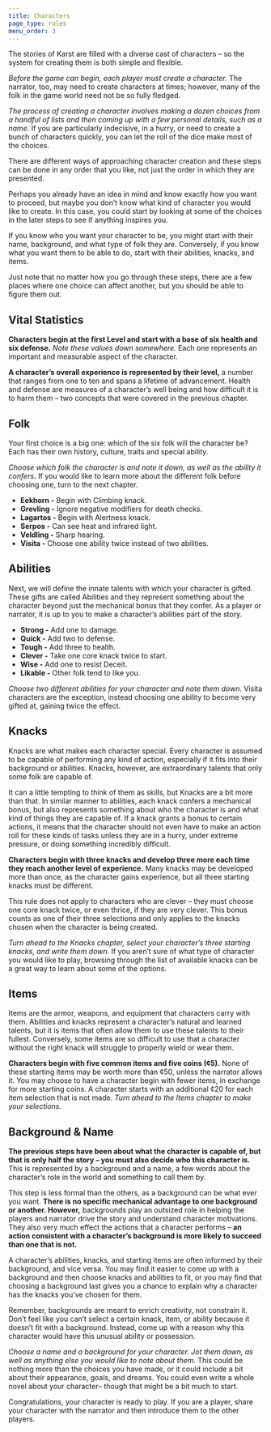 ```yaml
---
title: Characters
page_type: rules
menu_order: 3
---
```


The stories of Karst are filled with a diverse cast of characters – so the system for creating them is both simple and flexible.

_Before the game can begin, each player must create a character._ The narrator, too, may need to create characters at times; however, many of the folk in the game world need not be so fully fledged.

_The process of creating a character involves making a dozen choices from a handful of lists and then coming up with a few personal details, such as a name._ If you are particularly indecisive, in a hurry, or need to create a bunch of characters quickly, you can let the roll of the dice make most of the choices.

There are different ways of approaching character creation and these steps can be done in any order that you like, not just the order in which they are presented.

Perhaps you already have an idea in mind and know exactly how you want to proceed, but maybe you don’t know what kind of character you would like to create. In this case, you could start by looking at some of the choices in the later steps to see if anything inspires you.

If you know who you want your character to be, you might start with their name, background, and what type of folk they are. Conversely, if you know what you want them to be able to do, start with their abilities, knacks, and items.

Just note that no matter how you go through these steps, there are a few places where one choice can affect another, but you should be able to figure them out.

## Vital Statistics

**Characters begin at the first Level and start with a base of six health and six defense.** _Note these values down somewhere._ Each one represents an important and measurable aspect of the character.

**A character’s overall experience is represented by their level,** a number that ranges from one to ten and spans a lifetime of advancement. Health and defense are measures of a character’s well being and how difficult it is to harm them – two concepts that were covered in the previous chapter.

## Folk

Your first choice is a big one: which of the six folk will the character be? Each has their own history, culture, traits and special ability.

_Choose which folk the character is and note it down, as well as the ability it confers_**.** If you would like to learn more about the different folk before choosing one, turn to the next chapter.

- **Eekhorn -** Begin with Climbing knack.
- **Grevling -** Ignore negative modifiers for death checks.
- **Lagartos -** Begin with Alertness knack.
- **Serpos -** Can see heat and infrared light.
- **Veldling -** Sharp hearing.
- **Visita -** Choose one ability twice instead of two abilities.

## Abilities

Next, we will define the innate talents with which your character is gifted. These gifts are called Abilities and they represent something about the character beyond just the mechanical bonus that they confer. As a player or narrator, it is up to you to make a character’s abilities part of the story.

- **Strong -** Add one to damage.
- **Quick -** Add two to defense.
- **Tough -** Add three to health.
- **Clever -** Take one core knack twice to start.
- **Wise -** Add one to resist Deceit.
- **Likable -** Other folk tend to like you.

_Choose two different abilities for your character and note them down._ Visita characters are the exception, instead choosing one ability to become very gifted at, gaining twice the effect.

## Knacks

Knacks are what makes each character special. Every character is assumed to be capable of performing any kind of action, especially if it fits into their background or abilities. Knacks, however, are extraordinary talents that only some folk are capable of.

It can a little tempting to think of them as skills, but Knacks are a bit more than that. In similar manner to abilities, each knack confers a mechanical bonus, but also represents something about who the character is and what kind of things they are capable of. If a knack grants a bonus to certain actions, it means that the character should not even have to make an action roll for these kinds of tasks unless they are in a hurry, under extreme pressure, or doing something incredibly difficult.

**Characters begin with three knacks and develop three more each time they reach another level of experience.** Many knacks may be developed more than once, as the character gains experience, but all three starting knacks must be different.

This rule does not apply to characters who are clever – they must choose one core knack twice, or even thrice, if they are very clever. This bonus counts as one of their three selections and only applies to the knacks chosen when the character is being created.

_Turn ahead to the Knacks chapter, select your character’s three starting knacks, and write them down._ If you aren’t sure of what type of character you would like to play, browsing through the list of available knacks can be a great way to learn about some of the options.

## Items

Items are the armor, weapons, and equipment that characters carry with them. Abilities and knacks represent a character’s natural and learned talents, but it is items that often allow them to use these talents to their fullest. Conversely, some items are so difficult to use that a character without the right knack will struggle to properly wield or wear them.

**Characters begin with five common items and five coins (¢5).** None of these starting items may be worth more than ¢50, unless the narrator allows it. You may choose to have a character begin with fewer items, in exchange for more starting coins. A character starts with an additional ¢20 for each item selection that is not made. _Turn ahead to the Items chapter to make your selections._

## Background & Name

**The previous steps have been about what the character is capable of, but that is only half the story – you must also decide who this character is.** This is represented by a background and a name, a few words about the character’s role in the world and something to call them by.

This step is less formal than the others, as a background can be what ever you want. **There is no specific mechanical advantage to one background or another. However,** backgrounds play an outsized role in helping the players and narrator drive the story and understand character motivations. They also very much effect the actions that a character performs – **an action consistent with a character’s background is more likely to succeed than one that is not.**

A character’s abilities, knacks, and starting items are often informed by their background, and vice versa. You may find it easier to come up with a background and then choose knacks and abilities to fit, or you may find that choosing a background last gives you a chance to explain why a character has the knacks you've chosen for them.

Remember, backgrounds are meant to enrich creativity, not constrain it. Don’t feel like you can’t select a certain knack, item, or ability because it doesn’t fit with a background. Instead, come up with a reason why this character would have this unusual ability or possession.

_Choose a name and a background for your character. Jot them down, as well as anything else you would like to note about them._ This could be nothing more than the choices you have made, or it could include a bit about their appearance, goals, and dreams. You could even write a whole novel about your character– though that might be a bit much to start.

Congratulations, your character is ready to play. If you are a player, share your character with the narrator and then introduce them to the other players.
